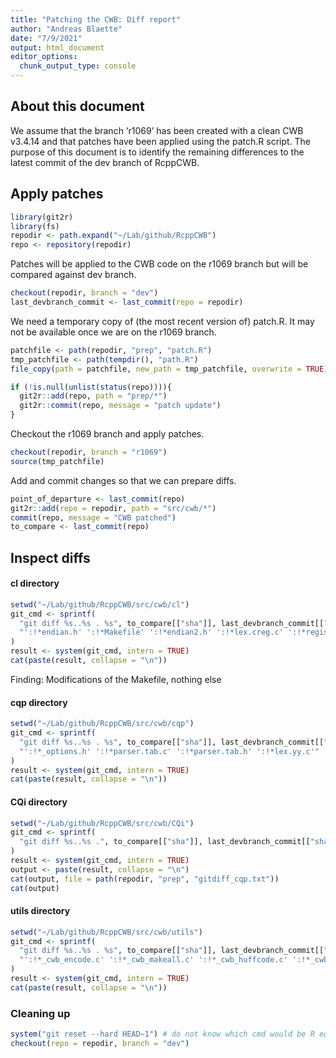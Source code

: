 ```yaml
---
title: "Patching the CWB: Diff report"
author: "Andreas Blaette"
date: "7/9/2021"
output: html_document
editor_options: 
  chunk_output_type: console
---
```


## About this document

We assume that the branch 'r1069' has been created with a clean CWB v3.4.14 and that patches have been applied using the patch.R script. The purpose of this document is to identify the remaining differences to the latest commit of the dev branch of RcppCWB.


## Apply patches

```r
library(git2r)
library(fs)
repodir <- path.expand("~/Lab/github/RcppCWB")
repo <- repository(repodir)
```

Patches will be applied to the CWB code on the r1069 branch but will be compared against dev branch.

```r
checkout(repodir, branch = "dev")
last_devbranch_commit <- last_commit(repo = repodir)
```

We need a temporary copy of (the most recent version of) patch.R. It may not be available once we are on the r1069 branch.

```r
patchfile <- path(repodir, "prep", "patch.R")
tmp_patchfile <- path(tempdir(), "path.R")
file_copy(path = patchfile, new_path = tmp_patchfile, overwrite = TRUE)
```


```r
if (!is.null(unlist(status(repo)))){
  git2r::add(repo, path = "prep/*")
  git2r::commit(repo, message = "patch update")
}
```

Checkout the r1069 branch and apply patches.

```r
checkout(repodir, branch = "r1069")
source(tmp_patchfile)
```

Add and commit changes so that we can prepare diffs.

```r
point_of_departure <- last_commit(repo)
git2r::add(repo = repodir, path = "src/cwb/*")
commit(repo, message = "CWB patched")
to_compare <- last_commit(repo)
```


## Inspect diffs

#### cl directory
  
```r
setwd("~/Lab/github/RcppCWB/src/cwb/cl")
git_cmd <- sprintf(
  "git diff %s..%s . %s", to_compare[["sha"]], last_devbranch_commit[["sha"]],
  "':!*endian.h' ':!*Makefile' ':!*endian2.h' ':!*lex.creg.c' ':!*registry.tab.c' ':!*registry.tab.h'" 
)
result <- system(git_cmd, intern = TRUE)
cat(paste(result, collapse = "\n"))
```
  Finding: Modifications of the Makefile, nothing else

#### cqp directory

```r
setwd("~/Lab/github/RcppCWB/src/cwb/cqp")
git_cmd <- sprintf(
  "git diff %s..%s . %s", to_compare[["sha"]], last_devbranch_commit[["sha"]],
  "':!*_options.h' ':!*parser.tab.c' ':!*parser.tab.h' ':!*lex.yy.c'"
)
result <- system(git_cmd, intern = TRUE)
cat(paste(result, collapse = "\n"))
```


#### CQi directory

```r
setwd("~/Lab/github/RcppCWB/src/cwb/CQi")
git_cmd <- sprintf(
  "git diff %s..%s .", to_compare[["sha"]], last_devbranch_commit[["sha"]]
)
result <- system(git_cmd, intern = TRUE)
output <- paste(result, collapse = "\n")
cat(output, file = path(repodir, "prep", "gitdiff_cqp.txt"))
cat(output)
```


#### utils directory
  
```r
setwd("~/Lab/github/RcppCWB/src/cwb/utils")
git_cmd <- sprintf(
  "git diff %s..%s . %s", to_compare[["sha"]], last_devbranch_commit[["sha"]],
  "':!*_cwb_encode.c' ':!*_cwb_makeall.c' ':!*_cwb_huffcode.c' ':!*_cwb_compress_rdx.c'"
)
result <- system(git_cmd, intern = TRUE)
cat(paste(result, collapse = "\n"))
```


### Cleaning up

```r
system("git reset --hard HEAD~1") # do not know which cmd would be R equivalent
checkout(repo = repodir, branch = "dev")
```
